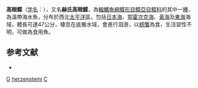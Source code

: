 {{Speciesbox
| taxon = Cleisthenes herzensteini
| binomial_authority = [[Schmidt|Schmidt]], 1904
| status = NE
| status_system = IUCN3.1
| synonyms = *''Hippoglossoides herzensteini'', <small>Schmidt, 1904</small>
*''Cleisthenes pinetorum herzensteini'', <small>Schmidt, 1904</small>
}}

'''高眼鲽'''（[[学名|学名]]：{{lang|la|''Cleisthenes herzensteini''}}），又名'''赫氏高眼鰈'''，為[[輻鰭魚綱|輻鰭魚綱]][[鰈形目|鰈形目]][[鰈亞目|鰈亞目]][[鰈科|鰈科]]的其中一[[種|種]]，為溫帶海水魚，分布於西北[[太平洋|太平洋]]區，包括[[日本海|日本海]]、[[鄂霍次克海|鄂霍次克海]]、[[黃海|黃海]]及[[東海|東海]]海域，體長可達47公分，棲息在底層水域，會進行洄游，以[[螃蟹|螃蟹]]為食，生活習性不明，可做為食用魚。

== 参考文献 ==
*{{FishBase_species|genus=Cleisthenes|species=herzensteini|year=2014|month=3}}

{{魚類小作品}}
{{Taxonbar}}
[[Category:食用魚|G]]
[[Category:高眼鰈屬|herzensteini]]
[[Category:1904年描述的魚類|C]]
